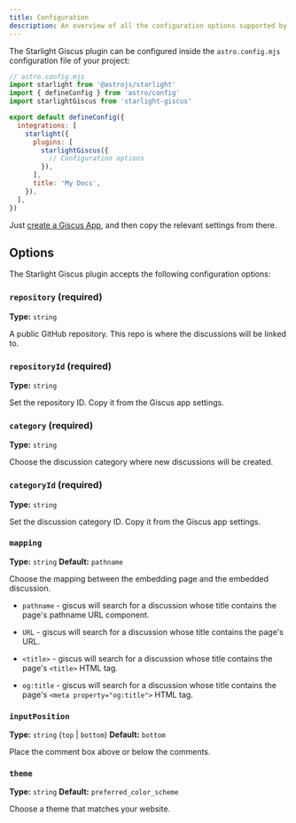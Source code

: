 ```yaml
---
title: Configuration
description: An overview of all the configuration options supported by the Starlight Giscus plugin.
---
```


The Starlight Giscus plugin can be configured inside the `astro.config.mjs` configuration file of your project:

```js {11}
// astro.config.mjs
import starlight from '@astrojs/starlight'
import { defineConfig } from 'astro/config'
import starlightGiscus from 'starlight-giscus'

export default defineConfig({
  integrations: [
    starlight({
      plugins: [
        starlightGiscus({
          // Configuration options
        }),
      ],
      title: 'My Docs',
    }),
  ],
})
```

Just [create a Giscus App](https://giscus.app), and then copy the relevant settings from there.

## Options

The Starlight Giscus plugin accepts the following configuration options:

### `repository` (required)

**Type:** `string`

A public GitHub repository. This repo is where the discussions will be linked to.

### `repositoryId` (required)

**Type:** `string`

Set the repository ID. Copy it from the Giscus app settings.

### `category` (required)

**Type:** `string`

Choose the discussion category where new discussions will be created.

### `categoryId` (required)

**Type:** `string`

Set the discussion category ID. Copy it from the Giscus app settings.

### `mapping`

**Type:** `string`
**Default:** `pathname`

Choose the mapping between the embedding page and the embedded discussion.

* `pathname` - giscus will search for a discussion whose title contains the page's pathname URL component.

* `URL` - giscus will search for a discussion whose title contains the page's URL.

* `<title>` - giscus will search for a discussion whose title contains the page's `<title>` HTML tag.

* `og:title` - giscus will search for a discussion whose title contains the page's `<meta property="og:title">` HTML tag.

### `inputPosition`

**Type:** `string` (`top` | `bottom`)
**Default:** `bottom`

Place the comment box above or below the comments.

### `theme`

**Type:** `string`
**Default:** `preferred_color_scheme`

Choose a theme that matches your website.
